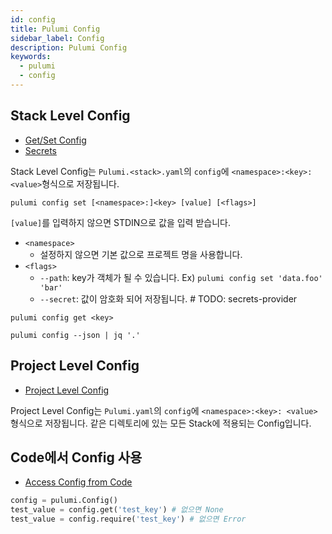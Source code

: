 ```yaml
---
id: config
title: Pulumi Config
sidebar_label: Config
description: Pulumi Config
keywords:
  - pulumi
  - config
---
```


## Stack Level Config

- [Get/Set Config](https://www.pulumi.com/docs/concepts/config/#setting-and-getting-configuration-values)
- [Secrets](https://www.pulumi.com/docs/concepts/secrets/)

Stack Level Config는 `Pulumi.<stack>.yaml`의 `config`에 `<namespace>:<key>: <value>`형식으로 저장됩니다.

```shell
pulumi config set [<namespace>:]<key> [value] [<flags>]
```

`[value]`를 입력하지 않으면 STDIN으로 값을 입력 받습니다.

- `<namespace>`
  - 설정하지 않으면 기본 값으로 프로젝트 명을 사용합니다.
- `<flags>`
  - `--path`: key가 객체가 될 수 있습니다. Ex) `pulumi config set 'data.foo' 'bar'`
  - `--secret`: 값이 암호화 되어 저장됩니다. # TODO: secrets-provider

```shell
pulumi config get <key>
```

```shell
pulumi config --json | jq '.'
```

## Project Level Config

- [Project Level Config](https://www.pulumi.com/docs/concepts/config/#project-level-configuration)

Project Level Config는 `Pulumi.yaml`의 `config`에 `<namespace>:<key>: <value>`형식으로 저장됩니다. 같은 디렉토리에 있는 모든 Stack에 적용되는 Config입니다.

## Code에서 Config 사용

- [Access Config from Code](https://www.pulumi.com/docs/concepts/config/#code)

```python
config = pulumi.Config()
test_value = config.get('test_key') # 없으면 None
test_value = config.require('test_key') # 없으면 Error
```
